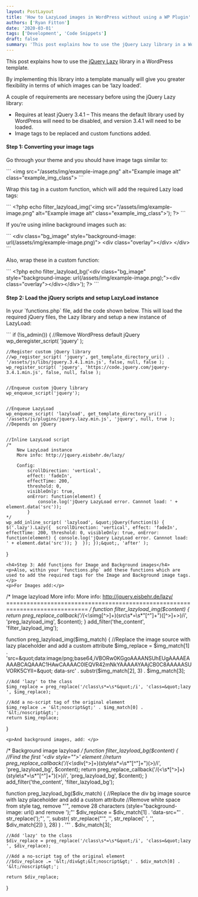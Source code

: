 ```yaml
---
layout: PostLayout
title: 'How to LazyLoad images in WordPress without using a WP Plugin'
authors: ['Ryan Fitton']
date: '2020-03-01'
tags: ['Development', 'Code Snippets']
draft: false
summary: 'This post explains how to use the jQuery Lazy library in a WordPress template. By implementing this library into a template manually will give you greater flexibility in terms of which images can be &amp;#8216;lazy loaded&amp;#8217;. A couple of requirements are necessary before using the jQuery Lazy library: Requires at least jQuery 3.4.1 &amp;#8211; This [&amp;hellip;]'
---
```


<p>This post explains how to use the <a href="https://github.com/eisbehr-/jquery.lazy/blob/master/jquery.lazy.min.js">jQuery Lazy</a> library in a WordPress template.</p>
<p>By implementing this library into a template manually will give you greater flexibility in terms of which images can be &#8216;lazy loaded&#8217;.</p>
<p>A couple of requirements are necessary before using the jQuery Lazy library:</p>
<ul>
<li>Requires at least jQuery 3.4.1 &#8211; This means the default library used by WordPress will need to be disabled, and version 3.4.1 will need to be loaded.</li>
<li>Image tags to be replaced and custom functions added.</li>
</ul>
<h4>Step 1: Converting your image tags</h4>
<p>Go through your theme and you should have image tags similar to:</p>
```
&lt;img src=&quot;/assets/img/example-image.png&quot; alt=&quot;Example image alt&quot; class=&quot;example_img_class&quot;&gt;
```
<p>Wrap this tag in a custom function, which will add the required Lazy load tags:</p>
```
&lt;?php echo filter_lazyload_img('&lt;img src=&quot;/assets/img/example-image.png&quot; alt=&quot;Example image alt&quot; class=&quot;example_img_class&quot;&gt;'); ?&gt;
```
<p>If you&#8217;re using inline background images such as:</p>
```
&lt;div class=&quot;bg_image&quot; style=&quot;background-image: url(/assets/img/example-image.png)&quot;&gt;
	&lt;div class=&quot;overlay&quot;&gt;&lt;/div&gt;
&lt;/div&gt;
```
<p>Also, wrap these in a custom function:</p>
```
&lt;?php echo filter_lazyload_bg('&lt;div class=&quot;bg_image&quot; style=&quot;background-image: url(/assets/img/example-image.png);&quot;&gt;&lt;div class=&quot;overlay&quot;&gt;&lt;/div&gt;&lt;/div&gt;'); ?&gt;
```
<h4>Step 2: Load the jQuery scripts and setup LazyLoad instance</h4>
<p>In your `functions.php` file, add the code shown below. This will load the required jQuery files, the Lazy library and setup a new instance of LazyLoad:</p>
```
if (!is_admin()) {
	//Remove WordPress default jQuery
	wp_deregister_script( 'jquery' );

    //Register custom jQuery library
    //wp_register_script( 'jquery', get_template_directory_uri() . '/assets/js/libs/jquery.3.4.1.min.js', false, null, false );
    wp_register_script( 'jquery', 'https://code.jquery.com/jquery-3.4.1.min.js', false, null, false );


    //Enqueue custom jQuery library
    wp_enqueue_script('jquery');


    //Enqueue LazyLoad
    wp_enqueue_script( 'lazyload', get_template_directory_uri() . '/assets/js/plugins/jquery.lazy.min.js', 'jquery', null, true ); //Depends on jQuery


    //Inline LazyLoad script
    /*
    	New LazyLoad instance
    	More info: http://jquery.eisbehr.de/lazy/

    	Config:
    		scrollDirection: 'vertical',
    		effect: 'fadeIn',
    		effectTime: 200,
    		threshold: 0,
    		visibleOnly: true,
    		onError: function(element) {
    			console.log('jQuery LazyLoad error. Cannnot load: ' + element.data('src'));
    		}
    */
    wp_add_inline_script( 'lazyload', &quot;jQuery(function($) {  $('.lazy').Lazy({  scrollDirection: 'vertical', effect: 'fadeIn', effectTime: 200, threshold: 0, visibleOnly: true, onError: function(element) { console.log('jQuery LazyLoad error. Cannnot load: ' + element.data('src')); }  }); });&quot;, 'after' );

}

```
<h4>Step 3: Add functions for Image and Background images</h4>
<p>Also, within your `functions.php` add these functions which are used to add the required tags for the Image and Background image tags.</p>
<p>For Images add:</p>
```
/*
	Image lazyload
	More info: More info: http://jquery.eisbehr.de/lazy/
	==============================================================================
*/
function filter_lazyload_img($content) {
	return preg_replace_callback('/(&lt;\s*img[^&gt;]+)(src\s*=\s*&quot;[^&quot;]+&quot;)([^&gt;]+&gt;)/i', 'preg_lazyload_img', $content);
}
add_filter('the_content', 'filter_lazyload_img');

function preg_lazyload_img($img_match) {
	//Replace the image source with lazy placeholder and add a custom attribute
	$img_replace = $img_match[1] . 'src=&quot;data:image/png;base64,iVBORw0KGgoAAAANSUhEUgAAAAEAAAABCAQAAAC1HAwCAAAAC0lEQVR42mNkYAAAAAYAAjCB0C8AAAAASUVORK5CYII=&quot; data-src' . substr($img_match[2], 3) . $img_match[3];

    //Add 'lazy' to the class
    $img_replace = preg_replace('/class\s*=\s*&quot;/i', 'class=&quot;lazy ', $img_replace);

    //Add a no-script tag of the original element
    $img_replace .= '&lt;noscript&gt;' . $img_match[0] . '&lt;/noscript&gt;';
    return $img_replace;

}

```
<p>And background images, add: </p>
```
/*
	Background image lazyload
*/
function filter_lazyload_bg($content) {
	//Find the first '&lt;div style=&quot;&quot;&gt;' element
	//return preg_replace_callback('/(&lt;\s*div[^&gt;]+)(style\s*=\s*&quot;[^&quot;]+&quot;)(&gt;)/i', 'preg_lazyload_bg', $content);
	return preg_replace_callback('/(&lt;\s*[^&gt;]+)(style\s*=\s*&quot;[^&quot;]+&quot;)(&gt;)/i', 'preg_lazyload_bg', $content);
}
add_filter('the_content', 'filter_lazyload_bg');

function preg_lazyload_bg($div_match) {
//Replace the div bg image source with lazy placeholder and add a custom attribute
//Remove white space from style tag, remove &quot;'&quot;, remove 28 characters (style=&quot;background-image: url() and remove ');&quot;'
$div_replace = $div_match[1] . 'data-src=&quot;' . str_replace(');&quot;', '', substr( str_replace(&quot;'&quot;, '', str_replace(' ', '', $div_match[2]) ), 28) ) . '&quot;' . $div_match[3];

    //Add 'lazy' to the class
    $div_replace = preg_replace('/class\s*=\s*&quot;/i', 'class=&quot;lazy ', $div_replace);

    //Add a no-script tag of the original element
    //$div_replace .= '&lt;/div&gt;&lt;noscript&gt;' . $div_match[0] . '&lt;/noscript&gt;';

    return $div_replace;

}

```
